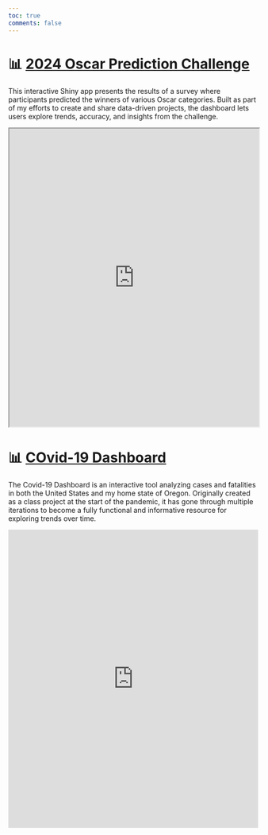 ```yaml
---
toc: true
comments: false
---
```


# 📊 [2024 Oscar Prediction Challenge](https://rbolt.shinyapps.io/2024-oscars/)

This interactive Shiny app presents the results of a survey where participants predicted the winners of various Oscar categories. Built as part of my efforts to create and share data-driven projects, the dashboard lets users explore trends, accuracy, and insights from the challenge.

<iframe src="https://rbolt.shinyapps.io/2024-oscars/" width="100%" height="600px">

</iframe>

# 📊 [COvid-19 Dashboard](https://rbolt13.github.io/covid-dashboard/)

The Covid-19 Dashboard is an interactive tool analyzing cases and fatalities in both the United States and my home state of Oregon. Originally created as a class project at the start of the pandemic, it has gone through multiple iterations to become a fully functional and informative resource for exploring trends over time.

<iframe src="https://rbolt13.github.io/covid-dashboard/" width="100%" height="600px" style="border:none;"></iframe>
